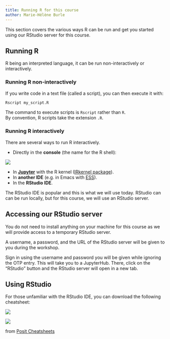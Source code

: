 ```yaml
---
title: Running R for this course
author: Marie-Hélène Burle
---
```


:::{.def}

This section covers the various ways R can be run and get you started using our RStudio server for this course.

:::

## Running R

R being an interpreted language, it can be run non-interactively or interactively.

### Running R non-interactively

If you write code in a text file (called a script), you can then execute it with:

```.r
Rscript my_script.R
```

:::{.note}

The command to execute scripts is `Rscript` rather than `R`. \
By convention, R scripts take the extension `.R`.

:::

### Running R interactively

There are several ways to run R interactively.

- Directly in the **console** (the name for the R shell):

![](img/console.png){fig-alt="noshadow"}

- In **[Jupyter](https://jupyter.org/)** with the R kernel ([IRkernel package](https://cran.rstudio.com/web/packages/IRkernel/index.html)).
- In **another IDE** (e.g. in Emacs with [ESS](https://ess.r-project.org/)).
- In the **RStudio IDE**.

The RStudio IDE is popular and this is what we will use today. RStudio can can be run locally, but for this course, we will use an RStudio server.

## Accessing our RStudio server

You do not need to install anything on your machine for this course as we will provide access to a temporary RStudio server.

:::{.example}

A username, a password, and the URL of the RStudio server will be given to you during the workshop.

:::

Sign in using the username and password you will be given while ignoring the OTP entry. This will take you to a JupyterHub. There, click on the "RStudio" button and the RStudio server will open in a new tab.

## Using RStudio

For those unfamiliar with the RStudio IDE, you can download the following cheatsheet:

[![](img/rstudio-ide_1.jpg)](https://posit.co/wp-content/uploads/2022/10/rstudio-ide-1.pdf)

![](img/rstudio-ide_2.jpg)

:::{.caption}

from [Posit Cheatsheets](https://posit.co/resources/cheatsheets/)

:::
